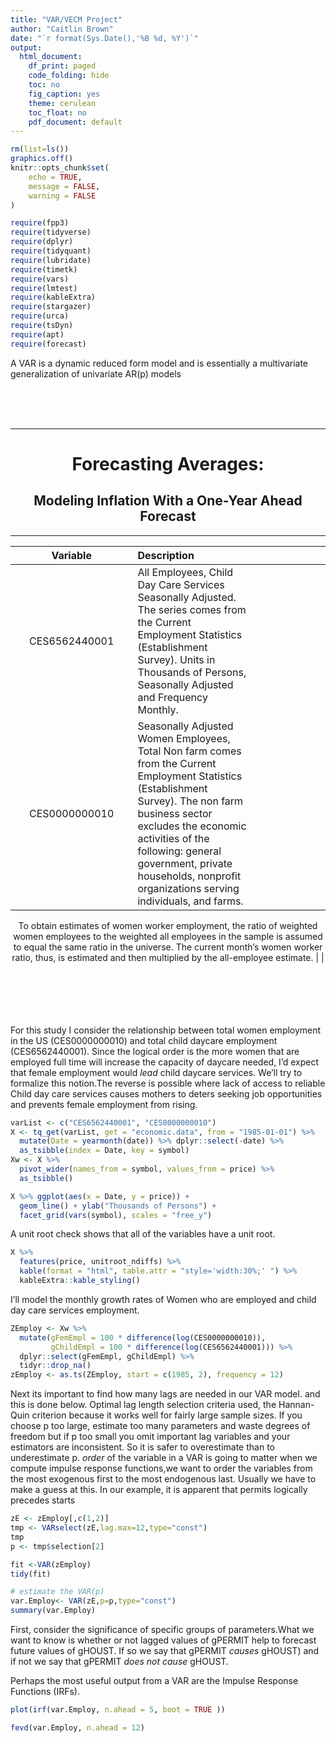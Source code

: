 ```yaml
---
title: "VAR/VECM Project"
author: "Caitlin Brown"
date: "`r format(Sys.Date(),'%B %d, %Y')`"
output:
  html_document:
    df_print: paged
    code_folding: hide
    toc: no
    fig_caption: yes
    theme: cerulean
    toc_float: no
    pdf_document: default
---
```


```r
rm(list=ls())
graphics.off()
knitr::opts_chunk$set(
	echo = TRUE,
	message = FALSE,
	warning = FALSE
)
```

```r
require(fpp3)
require(tidyverse)
require(dplyr)
require(tidyquant)
require(lubridate)
require(timetk)
require(vars)
require(lmtest)
require(kableExtra)
require(stargazer)
require(urca)
require(tsDyn)
require(apt) 
require(forecast)
```

A VAR is a dynamic reduced form model and is essentially a multivariate generalization of univariate AR(p) models


<br> <br> <br> 
<div align="center">

***
# Forecasting Averages:
## Modeling Inflation With a One-Year Ahead Forecast
***

| Variable | Description |  |
|:-----:|:------|----|
| CES6562440001 |	 All Employees, Child Day Care Services Seasonally Adjusted. The series comes from the Current Employment Statistics (Establishment Survey). Units in  Thousands of Persons, Seasonally Adjusted and Frequency Monthly. 	|  |	
| CES0000000010 |  Seasonally Adjusted Women Employees, Total Non farm comes from the Current Employment Statistics (Establishment Survey). The non farm business sector excludes the economic activities of the following: general government, private households, nonprofit organizations serving individuals, and farms.
To obtain estimates of women worker employment, the ratio of weighted women employees to the weighted all employees in the sample is assumed to equal the same ratio in the universe. The current month's women worker ratio, thus, is estimated and then multiplied by the all-employee estimate.
|  |

<div align="Left">

<br> <br> <br> <br> <br>
For this study I consider the relationship between total women employment in the US (CES0000000010) and total child daycare employment (CES6562440001). Since the logical order is the more women that are employed full time will increase the capacity of daycare needed, I'd expect that female employment would *lead* child daycare services. We'll try to formalize this notion.The reverse is possible where lack of access to reliable Child day care services causes mothers to deters seeking job opportunities and prevents female employment from rising.
```r
varList <- c("CES6562440001", "CES0000000010")
X <- tq_get(varList, get = "economic.data", from = "1985-01-01") %>%
  mutate(Date = yearmonth(date)) %>% dplyr::select(-date) %>%
  as_tsibble(index = Date, key = symbol)
Xw <- X %>%
  pivot_wider(names_from = symbol, values_from = price) %>%
  as_tsibble()
```
```r
X %>% ggplot(aes(x = Date, y = price)) +
  geom_line() + ylab("Thousands of Persons") +
  facet_grid(vars(symbol), scales = "free_y") 
```
A unit root check shows that all of the variables have a unit root.
```r
X %>% 
  features(price, unitroot_ndiffs) %>% 
  kable(format = "html", table.attr = "style='width:30%;' ") %>% 
  kableExtra::kable_styling()
```
I'll model the monthly growth rates of Women who are employed and child day care services employment.
```r
ZEmploy <- Xw %>%
  mutate(gFemEmpl = 100 * difference(log(CES0000000010)),
         gChildEmpl = 100 * difference(log(CES6562440001))) %>%
  dplyr::select(gFemEmpl, gChildEmpl) %>% 
  tidyr::drop_na()
zEmploy <- as.ts(ZEmploy, start = c(1985, 2), frequency = 12)
```
Next its important to find how many lags are needed in our VAR model. and this is done below. Optimal lag length selection criteria used, the Hannan-Quin criterion because it works well for fairly large sample sizes. If you choose p too large, estimate too many parameters and waste degrees of freedom but if p too small you omit important lag variables and your estimators are inconsistent. So it is safer to overestimate than to underestimate p.
*order* of the variable in a VAR is going to matter when we compute impulse response functions,we want to order the variables from the most exogenous first to the most endogenous last. Usually we have to make a guess at this. In our example, it is apparent that permits logically precedes starts
```r
zE <- zEmploy[,c(1,2)]
tmp <- VARselect(zE,lag.max=12,type="const")
tmp
p <- tmp$selection[2]

fit <-VAR(zEmploy)
tidy(fit)
```

```r
# estimate the VAR(p)
var.Employ<- VAR(zE,p=p,type="const")
summary(var.Employ)
```

First, consider the significance of specific groups of parameters.What we want to know is whether or not lagged values of gPERMIT help to forecast future values of gHOUST. If so we say that gPERMIT *causes* gHOUST) and if not we say that gPERMIT *does not cause* gHOUST.

Perhaps the most useful output from a VAR are the Impulse Response Functions (IRFs).
```r
plot(irf(var.Employ, n.ahead = 5, boot = TRUE ))
```
```r
fevd(var.Employ, n.ahead = 12)
```









